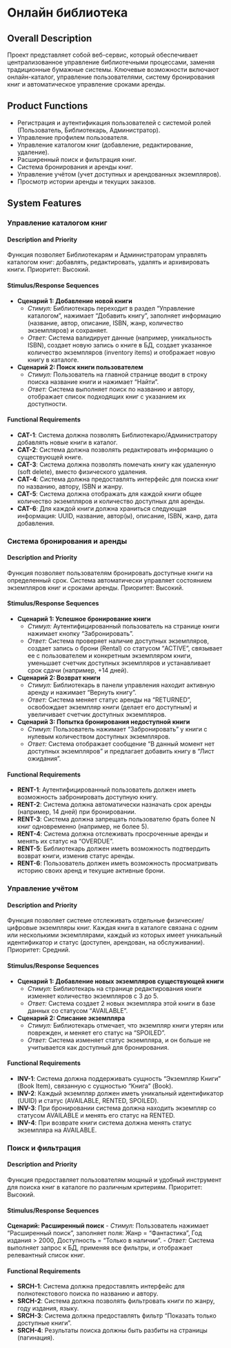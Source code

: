 # Онлайн библиотека

## Overall Description

Проект представляет собой веб-сервис, который обеспечивает централизованное управление библиотечными процессами, заменяя традиционные бумажные системы. Ключевые возможности включают онлайн-каталог, управление пользователями, систему бронирования книг и автоматическое управление сроками аренды.

## Product Functions

-   Регистрация и аутентификация пользователей с системой ролей (Пользователь, Библиотекарь, Администратор).
-   Управление профилем пользователя.
-   Управление каталогом книг (добавление, редактирование, удаление).
-   Расширенный поиск и фильтрация книг.
-   Система бронирования и аренды книг.
-   Управление учётом (учет доступных и арендованных экземпляров).
-   Просмотр истории аренды и текущих заказов.

## System Features

### Управление каталогом книг

#### Description and Priority

Функция позволяет Библиотекарям и Администраторам управлять каталогом книг: добавлять, редактировать, удалять и архивировать книги. Приоритет: Высокий.

#### Stimulus/Response Sequences

-   **Сценарий 1: Добавление новой книги**
    *   *Стимул:* Библиотекарь переходит в раздел "Управление каталогом", нажимает "Добавить книгу", заполняет информацию (название, автор, описание, ISBN, жанр, количество экземпляров) и сохраняет.
    *   *Ответ:* Система валидирует данные (например, уникальность ISBN), создает новую запись о книге в БД, создает указанное количество экземпляров (inventory items) и отображает новую книгу в каталоге.
-   **Сценарий 2: Поиск книги пользователем**
    *   *Стимул:* Пользователь на главной странице вводит в строку поиска название книги и нажимает "Найти".
    *   *Ответ:* Система выполняет поиск по названию и автору, отображает список подходящих книг с указанием их доступности.

#### Functional Requirements

-   **CAT-1**: Система должна позволять Библиотекарю/Администратору добавлять новые книги в каталог.
-   **CAT-2**: Система должна позволять редактировать информацию о существующей книге.
-   **CAT-3**: Система должна позволять помечать книгу как удаленную (soft delete), вместо физического удаления.
-   **CAT-4**: Система должна предоставлять интерфейс для поиска книг по названию, автору, ISBN и жанру.
-   **CAT-5**: Система должна отображать для каждой книги общее количество экземпляров и количество доступных для аренды.
-   **CAT-6**: Для каждой книги должна храниться следующая информация: UUID, название, автор(ы), описание, ISBN, жанр, дата добавления.

### Система бронирования и аренды

#### Description and Priority

Функция позволяет пользователям бронировать доступные книги на определенный срок. Система автоматически управляет состоянием экземпляров книг и сроками аренды. Приоритет: Высокий.

#### Stimulus/Response Sequences

-   **Сценарий 1: Успешное бронирование книги**
    *   *Стимул:* Аутентифицированный пользователь на странице книги нажимает кнопку "Забронировать".
    *   *Ответ:* Система проверяет наличие доступных экземпляров, создает запись о брони (Rental) со статусом "ACTIVE", связывает ее с пользователем и конкретным экземпляром книги, уменьшает счетчик доступных экземпляров и устанавливает срок сдачи (например, +14 дней).
-   **Сценарий 2: Возврат книги**
    *   *Стимул:* Библиотекарь в панели управления находит активную аренду и нажимает "Вернуть книгу".
    *   *Ответ:* Система меняет статус аренды на "RETURNED", освобождает экземпляр книги (делает его доступным) и увеличивает счетчик доступных экземпляров.
-   **Сценарий 3: Попытка бронирования недоступной книги**
    *   *Стимул:* Пользователь нажимает "Забронировать" у книги с нулевым количеством доступных экземпляров.
    *   *Ответ:* Система отображает сообщение "В данный момент нет доступных экземпляров" и предлагает добавить книгу в "Лист ожидания".

#### Functional Requirements

-   **RENT-1**: Аутентифицированный пользователь должен иметь возможность забронировать доступную книгу.
-   **RENT-2**: Система должна автоматически назначать срок аренды (например, 14 дней) при бронировании.
-   **RENT-3**: Система должна запрещать пользователю брать более N книг одновременно (например, не более 5).
-   **RENT-4**: Система должна отслеживать просроченные аренды и менять их статус на "OVERDUE".
-   **RENT-5**: Библиотекарь должен иметь возможность подтвердить возврат книги, изменив статус аренды.
-   **RENT-6**: Пользователь должен иметь возможность просматривать историю своих аренд и текущие активные брони.

### Управление учётом

#### Description and Priority

Функция позволяет системе отслеживать отдельные физические/цифровые экземпляры книг. Каждая книга в каталоге связана с одним или несколькими экземплярами, каждый из которых имеет уникальный идентификатор и статус (доступен, арендован, на обслуживании). Приоритет: Средний.

#### Stimulus/Response Sequences

-   **Сценарий 1: Добавление новых экземпляров существующей книги**
    *   *Стимул:* Библиотекарь на странице редактирования книги изменяет количество экземпляров с 3 до 5.
    *   *Ответ:* Система создает 2 новых экземпляра этой книги в базе данных со статусом "AVAILABLE".
-   **Сценарий 2: Списание экземпляра**
    *   *Стимул:* Библиотекарь отмечает, что экземпляр книги утерян или поврежден, и меняет его статус на "SPOILED".
    *   *Ответ:* Система изменяет статус экземпляра, и он больше не учитывается как доступный для бронирования.

#### Functional Requirements

-   **INV-1**: Система должна поддерживать сущность "Экземпляр Книги" (Book Item), связанную с сущностью "Книга" (Book).
-   **INV-2**: Каждый экземпляр должен иметь уникальный идентификатор (UUID) и статус (AVAILABLE, RENTED, SPOILED).
-   **INV-3**: При бронировании система должна находить экземпляр со статусом AVAILABLE и менять его статус на RENTED.
-   **INV-4**: При возврате книги система должна менять статус экземпляра на AVAILABLE.

### Поиск и фильтрация

#### Description and Priority

Функция предоставляет пользователям мощный и удобный инструмент для поиска книг в каталоге по различным критериям. Приоритет: Высокий.

#### Stimulus/Response Sequences

**Сценарий: Расширенный поиск**
-   *Стимул:* Пользователь нажимает "Расширенный поиск", заполняет поля: Жанр = "Фантастика", Год издания > 2000, Доступность = "Только в наличии".
-   *Ответ:* Система выполняет запрос к БД, применяя все фильтры, и отображает релевантный список книг.

#### Functional Requirements

-   **SRCH-1**: Система должна предоставлять интерфейс для полнотекстового поиска по названию и автору.
-   **SRCH-2**: Система должна позволять фильтровать книги по жанру, году издания, языку.
-   **SRCH-3**: Система должна предоставлять фильтр "Показать только доступные книги".
-   **SRCH-4**: Результаты поиска должны быть разбиты на страницы (пагинация).
